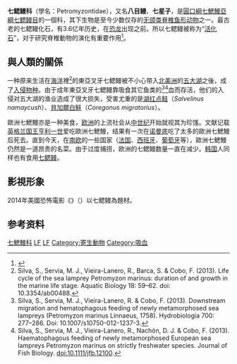 {{automatic taxobox
| name =七鰓鰻科
| image = Lampetra fluviatilis.jpg
| image_caption = [[欧洲七鳃鳗|欧洲七鳃鳗]]
| image2 = Lampetra camtschatica.jpg
| image2_caption = [[東亞叉牙七鰓鰻|東亞叉牙七鰓鰻]]
| image2_width = 250px
| taxon= Petromyzontidae|authority = [[Antoine_Risso|A. Risso]], 1827

| subdivision_ranks = 屬
| subdivision =
* [[裡海七鰓鰻屬|裡海七鰓鰻屬]] ''Caspiomyzon''
* [[楔齒七鰓鰻屬|楔齒七鰓鰻屬]] ''Entosphenus''
* [[雙齒七鰓鰻屬|雙齒七鰓鰻屬]] ''Eudontomyzon''
* [[單鰭七鰓鰻屬|單鰭七鰓鰻屬]](魚吸鰻屬) ''Ichthyomyzon''
* [[七鰓鰻屬|七鰓鰻屬]] ''Lampetra''
* [[叉牙七鰓鰻屬|叉牙七鰓鰻屬]] ''Lethenteron''
* [[海七鰓鰻屬|海七鰓鰻屬]] ''Petromyzon''
* [[四齒七鰓鰻屬|四齒七鰓鰻屬]] ''Tetrapleurodon''
}}
'''七鳃鳗科'''（學名：Petromyzontidae），又名'''八目鳗'''、'''七星子'''，是[[圓口綱|圓口綱]][[七鰓鰻亞綱|七鰓鰻亞綱]][[七鳃鳗目|七鳃鳗目]]的一個科，其下生物是至今少数仅存的[[無頷總綱|无颌类脊椎鱼形动物]]之一。最古老的七鳃鳗化石，有3.6亿年历史，在[[恐龙|恐龙]]出现之前。所以七鳃鳗被称为“[[活化石|活化石]]”，对于研究脊椎動物的演化有重要作用<ref name=epochtimes>{{Cite web |url=http://news.xinhuanet.com/collection/2006-10/30/content_5265371.htm |title=科学家在南非发现最古老鱼化石 |accessdate=2014-10-17 |archive-date=2014-10-22 |archive-url=https://web.archive.org/web/20141022170511/http://news.xinhuanet.com/collection/2006-10/30/content_5265371.htm |dead-url=no }}</ref>。

==與人類的關係==
一种原来生活在[[海洋|海洋]]裡<ref>Silva, S., Servia, M. J., Vieira-Lanero, R., Barca, S. & Cobo, F. (2013). Life cycle of the sea lamprey Petromyzon marinus: duration of and growth in the marine life stage. Aquatic Biology 18: 59–62. doi: 10.3354/ab00488.</ref>的東亞叉牙七鳃鳗被不小心带入[[北美洲|北美洲]]的[[五大湖|五大湖]]之後，成了[[入侵物种|入侵物种]]。由于成年東亞叉牙七鳃鳗靠吸食其它鱼类的<ref>Silva, S., Servia, M. J., Vieira-Lanero, R. & Cobo, F. (2013). Downstream migration and hematophagous feeding of newly metamorphosed sea lampreys (Petromyzon marinus Linnaeus, 1758). Hydrobiologia 700: 277–286. Doi: 10.1007/s10750-012-1237-3.</ref><ref>Silva, S., Servia, M. J., Vieira-Lanero, R., Nachón, D. J. & Cobo, F. (2013). Haematophagous feeding of newly metamorphosed European sea lampreys Petromyzon marinus on strictly freshwater species. Journal of Fish Biology. doi:10.1111/jfb.12100.</ref>血而存活，他们的入侵对五大湖的渔业造成了很大损失，受害尤重的是[[湖红点鲑|湖红点鲑]]（''Salvelinus namaycush''）、[[貝加爾白鮭|貝加爾白鮭]]（''Coregonus migratorius''）。

歐洲七鰓鰻亦是一种美食，[[欧洲|欧洲]]的上流社会从[[中世纪|中世纪]]开始就视其为珍馐。文献记载[[亨利一世_(英格兰)|英格兰国王亨利一世]]爱吃歐洲七鰓鰻，结果有一次在[[诺曼底|诺曼底]]吃了太多的歐洲七鰓鰻后死去。直到今天，在[[南欧|南欧]]的一些国家（[[法国|法国]]、[[西班牙|西班牙]]、[[葡萄牙|葡萄牙]]等），歐洲七鰓鰻仍然是一道昂贵的名菜。由于过度捕捞，欧洲的七鳃鳗数量一直在减少。[[韩国|韩国]]人同样也有食用[[東亞叉牙七鰓鰻|七鳃鳗]]。

== 影視形象 ==
2014年美國恐怖電影《{{Tsl|en|Blood_Lake:_Attack_of_the_Killer_Lampreys|血湖-殺人七鰓鰻的攻擊}}》（{{lang|en|''Blood Lake''}}）以七鳃鳗為題材。

== 参考资料 ==
{{reflist}}

{{脊索動物}}
{{Petromyzontiformes}}
{{Taxonbar|from=Q839661}}
[[Category:七鰓鰻科|七鰓鰻科]]
[[Category:入侵魚種|LF]]
[[Category:北極淡水魚|LF]]
[[Category:寄生動物|Category:寄生動物]]
[[Category:吸血|Category:吸血]]